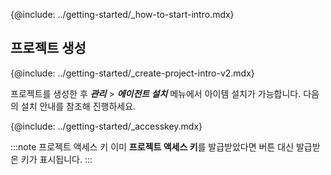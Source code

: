 {@include: ../getting-started/_how-to-start-intro.mdx}
 
## 프로젝트 생성
 
{@include: ../getting-started/_create-project-intro-v2.mdx} 
<br/>

프로젝트를 생성한 후 ***관리*** > ***에이전트 설치*** 메뉴에서 아이템 설치가 가능합니다. 다음의 설치 안내를 참조해 진행하세요.

<!-- 프로젝트 진입-생성 1월 11일 서비스 배포 전 업데이트 예정 10일 수정-->

{@include: ../getting-started/_accesskey.mdx}

:::note 프로젝트 액세스 키
이미 **프로젝트 액세스 키**를 발급받았다면 버튼 대신 발급받은 키가 표시됩니다.
:::